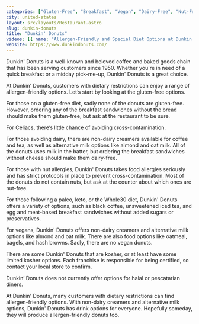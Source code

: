 ```yaml
---
categories: ["Gluten-Free", "Breakfast", "Vegan", "Dairy-Free", "Nut-Free", "Keto", "Paleo", "Whole30", "Kosher"]
city: united-states
layout: src/layouts/Restaurant.astro
slug: dunkin-donuts
title: "Dunkin' Donuts"
videos: [{ name: "Allergen-Friendly and Special Diet Options at Dunkin' Donuts", url: "https://www.youtube.com/watch?v=n8RCbf_7wmU" }]
website: https://www.dunkindonuts.com/
---
```

Dunkin' Donuts is a well-known and beloved coffee and baked goods chain that has been serving customers since 1950. Whether you're in need of a quick breakfast or a midday pick-me-up, Dunkin' Donuts is a great choice.

At Dunkin' Donuts, customers with dietary restrictions can enjoy a range of allergen-friendly options. Let’s start by looking at the gluten-free options.

For those on a gluten-free diet, sadly none of the donuts are gluten-free. However, ordering any of the breakfast sandwiches without the bread should make them gluten-free, but ask at the restaurant to be sure.

For Celiacs, there’s little chance of avoiding cross-contamination.

For those avoiding dairy, there are non-dairy creamers available for coffee and tea, as well as alternative milk options like almond and oat milk. All of the donuts uses milk in the batter, but ordering the breakfast sandwiches without cheese should make them dairy-free.

For those with nut allergies, Dunkin' Donuts takes food allergies seriously and has strict protocols in place to prevent cross-contamination. Most of the donuts do not contain nuts, but ask at the counter about which ones are nut-free.

For those following a paleo, keto, or the Whole30 diet, Dunkin' Donuts offers a variety of options, such as black coffee, unsweetened iced tea, and egg and meat-based breakfast sandwiches without added sugars or preservatives.

For vegans, Dunkin' Donuts offers non-dairy creamers and alternative milk options like almond and oat milk. There are also food options like oatmeal, bagels, and hash browns. Sadly, there are no vegan donuts.

There are some Dunkin' Donuts that are kosher, or at least have some limited kosher options. Each franchise is responsible for being certified, so contact your local store to confirm.

Dunkin’ Donuts does not currently offer options for halal or pescatarian diners.

At Dunkin' Donuts, many customers with dietary restrictions can find allergen-friendly options. With non-dairy creamers and alternative milk options, Dunkin' Donuts has drink options for everyone. Hopefully someday, they will produce allergen-friendly donuts too. 
